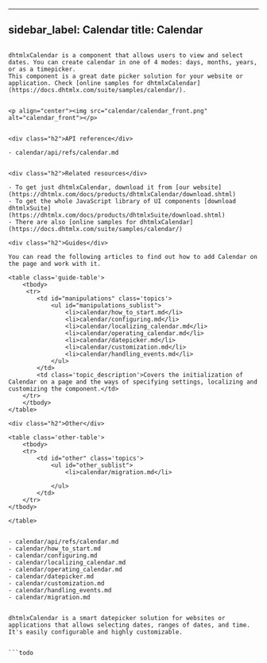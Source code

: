 ---
sidebar_label: Calendar
title: Calendar
---          
```todo

dhtmlxCalendar is a component that allows users to view and select dates. You can create calendar in one of 4 modes: days, months, years, or as a timepicker.
This component is a great date picker solution for your website or application. Check [online samples for dhtmlxCalendar](https://docs.dhtmlx.com/suite/samples/calendar/).  


<p align="center"><img src="calendar/calendar_front.png" alt="calendar_front"></p>   


<div class="h2">API reference</div>

- calendar/api/refs/calendar.md


<div class="h2">Related resources</div>

- To get just dhtmlxCalendar, download it from [our website](https://dhtmlx.com/docs/products/dhtmlxCalendar/download.shtml)
- To get the whole JavaScript library of UI components [download dhtmlxSuite](https://dhtmlx.com/docs/products/dhtmlxSuite/download.shtml)          
- There are also [online samples for dhtmlxCalendar](https://docs.dhtmlx.com/suite/samples/calendar/)  
  
<div class="h2">Guides</div>

You can read the following articles to find out how to add Calendar on the page and work with it.

<table class='guide-table'>
	<tbody>
     <tr>
		<td id="manipulations" class='topics'>		   
		    <ul id="manipulations_sublist">
                <li>calendar/how_to_start.md</li>
				<li>calendar/configuring.md</li>
            	<li>calendar/localizing_calendar.md</li>  
                <li>calendar/operating_calendar.md</li>
                <li>calendar/datepicker.md</li>
                <li>calendar/customization.md</li>
                <li>calendar/handling_events.md</li>   
			</ul>
        </td>
		<td class='topic_description'>Covers the initialization of Calendar on a page and the ways of specifying settings, localizing and customizing the component.</td>
	</tr>
   	</tbody>
</table>

<div class="h2">Other</div>

<table class='other-table'>
	<tbody>
    <tr>
        <td id="other" class='topics'>            
            <ul id="other_sublist">
                <li>calendar/migration.md</li>

            </ul>
        </td>
    </tr>           
</tbody>

</table>


- calendar/api/refs/calendar.md
- calendar/how_to_start.md
- calendar/configuring.md
- calendar/localizing_calendar.md
- calendar/operating_calendar.md
- calendar/datepicker.md
- calendar/customization.md
- calendar/handling_events.md
- calendar/migration.md


dhtmlxCalendar is a smart datepicker solution for websites or applications that allows selecting dates, ranges of dates, and time. It's easily configurable and highly customizable.


```todo